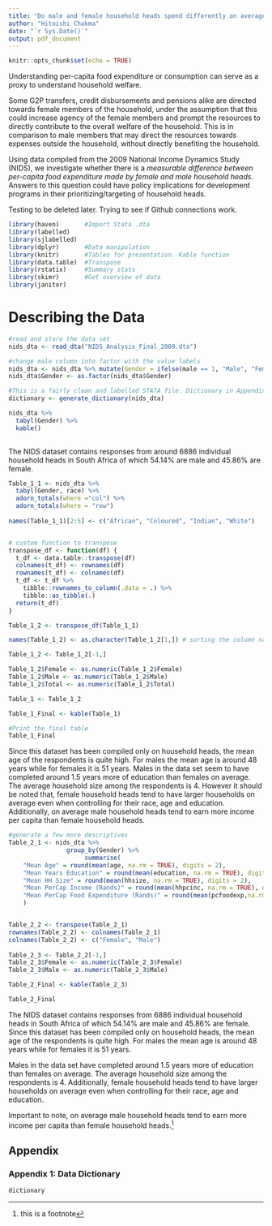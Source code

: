 ```yaml
---
title: "Do male and female household heads spend differently on average on household welfare?"
author: "Hitoishi Chakma"
date: "`r Sys.Date()`"
output: pdf_document
---
```


```r
knitr::opts_chunk$set(echo = TRUE)
```

Understanding per-capita food expenditure or consumption can serve as a proxy to understand household welfare. 

Some G2P transfers, credit disbursements and pensions alike are directed towards female members of the household, under the assumption that this could increase agency of the female members and prompt the resources to directly contribute to the overall welfare of the household. This is in comparison to male members that may direct the resources towards expenses outside the household, without directly benefiting the household. 

Using data compiled from the 2009 National Income Dynamics Study (NIDS), we investigate whether there is a *measurable difference between per-capita food expenditure made by female and male household heads*. Answers to this question could have policy implications for development programs in their prioritizing/targeting of household heads. 

Testing to be deleted later. Trying to see if Github connections work.

```r
library(haven)       #Import Stata .dta 
library(labelled)
library(sjlabelled)
library(dplyr)       #Data manipulation
library(knitr)       #Tables for presentation. Kable function
library(data.table)  #Transpose
library(rstatix)     #Summary stats 
library(skimr)       #Get overview of data
library(janitor)
```

# Describing the Data

```r
#read and store the data set
nids_dta <- read_dta("NIDS_Analysis_Final_2009.dta")

#change male column into factor with the value labels
nids_dta <- nids_dta %>% mutate(Gender = ifelse(male == 1, "Male", "Female"))
nids_dta$Gender <- as.factor(nids_dta$Gender)

#This is a fairly clean and labelled STATA file. Dictionary in Appendix 1
dictionary <- generate_dictionary(nids_dta)

nids_dta %>% 
  tabyl(Gender) %>% 
  kable()
  
```

The NIDS dataset contains responses from around 6886 individual household heads in South Africa of which 54.14% are male and 45.86% are female. 

```r
Table_1_1 <- nids_dta %>% 
  tabyl(Gender, race) %>% 
  adorn_totals(where ="col") %>% 
  adorn_totals(where = "row") 
 
names(Table_1_1)[2:5] <- c("African", "Coloured", "Indian", "White")


# custom function to transpose 
transpose_df <- function(df) {
  t_df <- data.table::transpose(df)
  colnames(t_df) <- rownames(df)
  rownames(t_df) <- colnames(df)
  t_df <- t_df %>%
    tibble::rownames_to_column(.data = .) %>%
    tibble::as_tibble(.)
  return(t_df) 
}

Table_1_2 <- transpose_df(Table_1_1) 

names(Table_1_2) <- as.character(Table_1_2[1,]) # sorting the column names

Table_1_2 <- Table_1_2[-1,]

Table_1_2$Female <- as.numeric(Table_1_2$Female)
Table_1_2$Male <- as.numeric(Table_1_2$Male)
Table_1_2$Total <- as.numeric(Table_1_2$Total)

Table_1 <- Table_1_2

Table_1_Final <- kable(Table_1)

#Print the final table
Table_1_Final
```

Since this dataset has been compiled only on household heads, the mean age of the respondents is quite high. For males the mean age is around 48 years while for females it is 51 years.
Males in the data set seem to have completed around 1.5 years more of education than females on average. The average household size among the respondents is 4. However it should be noted that, female household heads tend to have larger households on average even when controlling for their race, age and education. Additionally, on average male household heads tend to earn more income per capita than female household heads.


```r
#generate a few more descriptives
Table_2_1 <- nids_dta %>% 
                group_by(Gender) %>% 
                     summarise(
    "Mean Age" = round(mean(age, na.rm = TRUE), digits = 2),
    "Mean Years Education" = round(mean(education, na.rm = TRUE), digits = 2),
    "Mean HH Size" = round(mean(hhsize, na.rm = TRUE), digits = 2),
    "Mean PerCap Income (Rands)" = round(mean(hhpcinc, na.rm = TRUE), digits = 2),
    "Mean PerCap Food Expenditure (Rands)" = round(mean(pcfoodexp,na.rm = TRUE), digits = 2)
    ) 


Table_2_2 <- transpose(Table_2_1)
rownames(Table_2_2) <- colnames(Table_2_1)
colnames(Table_2_2) <- c("Female", "Male")
  
Table_2_3 <- Table_2_2[-1,]
Table_2_3$Female <- as.numeric(Table_2_3$Female)
Table_2_3$Male <- as.numeric(Table_2_3$Male)

Table_2_Final <- kable(Table_2_3)

Table_2_Final
```

The NIDS dataset contains responses from 6886 individual household heads in South
Africa of which 54.14% are male and 45.86% are female. Since this dataset has been compiled
only on household heads, the mean age of the respondents is quite high. For males the mean age
is around 48 years while for females it is 51 years.

Males in the data set have completed around 1.5 years more of education than females
on average. The average household size among the respondents is 4. Additionally, female household heads tend to have larger households on average even when controlling for their race, age and education. 

Important to note, on average male household heads tend to earn more income per capita than female household heads.^[this is a footnote]





## Appendix

### Appendix 1: Data Dictionary

```r
dictionary
```

